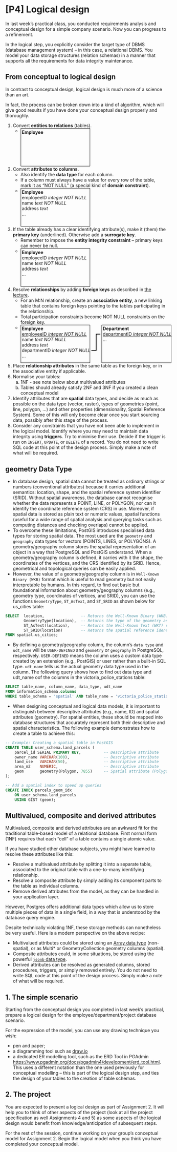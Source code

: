 # [P4] Logical design

In last week's practical class, you conducted requirements analysis and conceptual design for a simple company scenario. Now you can progress to a refinement.

In the logical step, you explicitly consider the target type of DBMS (database management system) – in this case, a relational DBMS. You model your data storage structures (relation schemas) in a manner that supports all the requirements for data integrity maintenance.

## From conceptual to logical design

In contrast to conceptual design, logical design is much more of a science than an art. 

In fact, the process can be broken down into a kind of algorithm, which will give good results if you have done your conceptual design properly and thoroughly.

1. Convert **entities to relations** (tables).
    - <div style="display:inline-block;width:15em;min-height:8em;border:1px black solid;padding:0.2em;vertical-align:text-top">
    **Employee**
    </div>
2. Convert **attributes to columns**. 
    - Also identify the **data type** for each column.
    - If a column must always have a value for every row of the table, mark it as "NOT NULL" (a special kind of **domain constraint**).
    - <div style="display:inline-block;width:15em;min-height:8em;border:1px black solid;padding:0.2em;vertical-align:text-top">
    **Employee**<br>
    employeeID *integer NOT NULL*<br>
    name *text NOT NULL*<br>
    address *text*<br>
    ...
    </div>
3. If the table already has a clear identifying attribute(s), make it (them) the **primary key** (underlined). Otherwise add a **surrogate key**. 
    - Remember to impose the **entity integrity constraint** – primary keys can never be null.
    - <div style="display:inline-block;width:15em;min-height:8em;border:1px black solid;padding:0.2em;vertical-align:text-top">
    **Employee**<br>
    employeeID *integer NOT NULL*<br>
    name *text NOT NULL*<br>
    address *text*<br>
    ...
    </div>
3. Resolve **relationships** by adding **foreign keys** as described in [the lecture](/13_logical_model.html#foreign-keys). 
    - For an M:N relationship, create an **associative entity**, a new linking table that contains foreign keys pointing to the tables participating in the relationship. 
    - Total participation constraints become NOT NULL constraints on the foreign key.
    - <div style="display:inline-block;white-space:nowrap"><div style="display:inline-block;width:15em;min-height:8em;border:1px black solid;padding:0.2em;vertical-align:text-top">
    **Employee**<br>
    <u>employeeID *integer NOT NULL*</u><br>
    name *text NOT NULL*<br>
    address *text*<br>
    [departmentID *integer NOT NULL*]{.udot}<br>
    ...
    </div><div style="display:inline-block;width: 2em;min-height:8em;vertical-align:text-top;position:relative"><div style="position:absolute;top:1.7lh;left:0;height:3lh;width:50%;border:black solid;border-width:0 2px 2px 0"></div><div style="position:absolute;top:1.7lh;left:50%;right:0;border-bottom:2px black solid;"></div></div><div style="display:inline-block;width:15em;min-height:8em;border:1px black solid;padding:0.2em;vertical-align:text-top">
    **Department**<br>
    <u>departmentID *integer NOT NULL*</u><br>
    ...
    </div></div>
4. Place **relationship attributes** in the same table as the foreign key, or in the associative entity if applicable.
6. Normalise your tables:
    a. 1NF - see note below about multivalued attributes
    b. Tables should already satisfy 2NF and 3NF if you created a clean conceptual model
7. Identify attributes that are **spatial** data types, and decide as much as possible on the data type (vector, raster), types of geometries (point, line, polygon, ...) and other properties (dimensionality, Spatial Reference System). Some of this will only become clear once you start sourcing data, possibly after this stage of the process.
8. Consider any constraints that you have not been able to implement in the logical model. Identify where you may need to maintain data integrity using **triggers**. Try to minimise their use. Decide if the trigger is run on `INSERT`, `UPDATE`, or `DELETE` of a record. You do not need to write SQL code at this point of the design process. Simply make a note of what will be required.

::: {.callout-note}
# geometry Data Type
- In database design, spatial data cannot be treated as ordinary strings or numbers (conventional attributes) because it carries additional semantics: location, shape, and the spatial reference system identifier (SRID). Without spatial awareness, the database cannot recognise whether the data represents a POINT, LINE, or POLYGON, nor can it identify the coordinate reference system (CRS) in use. Moreover, if spatial data is stored as plain text or numeric values, spatial functions (useful for a wide range of spatial analysis and querying tasks such as computing distances and checking overlaps) cannot be applied.
- To overcome these limitations, PostGIS introduces specialised data types for storing spatial data. The most used are the `geometry` and `geography` data types for vectors (POINTS, LINES, or POLYGONS). A geometry/geography column stores the spatial representation of an object in a way that PostgreSQL and PostGIS understand. When a geometry/geography column is defined, it carries with it the shape, the coordinates of the vertices, and the CRS identified by its SRID. Hence, geometrical and topological queries can be easily applied.
- However, the value of a geometry/geography column is in `Well-Known Binary (WKB)` format which is useful to read geometry but not easily interpretable by humans. In this regard, to find out basic but foundational information about geometry/geography columns (e.g., geometry type, coordinates of vertices, and SRID), you can use the functions `GeometryType`, `ST_AsText`, and `ST_SRID` as shown below for us_cities table:

```sql
SELECT  location,                -- Returns the Well-Known Binary (WKB) representation of the geometry/geography
        GeometryType(location),  -- Returns the type of the geometry as a string. Eg: 'LINESTRING', 'MULTIPOINT', etc.
		ST_AsText(location),     -- Returns the Well-Known Text (WKT) representation of the geometry/geography
		ST_SRID(location)        -- Returns the spatial reference identifier
FROM spatial.us_cities;
```

- By defining a geometry/geography column, the column’s `data type` and `udt_name` will be `USER-DEFINED` and `geometry` or `geography` in PostgreSQL, respectively. 
`USER-DEFINED` means the column uses a custom data type created by an extension (e.g., PostGIS) or user rather than a built-in SQL type. 
`udt_name` tells us the actual geometry data type used in the column. The following query shows how to find out data type and udt_name oof the columns in the victoria_police_stations table: 

```sql
SELECT table_name, column_name, data_type, udt_name
FROM information_schema.columns
WHERE table_schema = 'spatial' AND table_name = 'victoria_police_stations';
```

- When designing conceptual and logical data models, it is important to distinguish between descriptive attributes (e.g., name, ID) and spatial attributes (geometry). For spatial entities, these should be mapped into database structures that accurately represent both their descriptive and spatial characteristics. The following example demonstrates how to create a table to achieve this:

```sql
-- Example: Creating a spatial table in PostGIS
CREATE TABLE user_schema.land_parcels (
    parcel_id SERIAL PRIMARY KEY,          -- Descriptive attribute
    owner_name VARCHAR(100),               -- Descriptive attribute
    land_use   VARCHAR(50),                -- Descriptive attribute
    area_m2    NUMERIC,                    -- Descriptive attribute
    geom       geometry(Polygon, 7855)     -- Spatial attribute (Polygon, SRID 7855 = GDA2020 / MGA Zone 55)
);

-- Add a spatial index to speed up queries
CREATE INDEX parcels_geom_idx
    ON user_schema.land_parcels
    USING GIST (geom);
```

:::

::: {.callout-note}
# Multivalued, composite and derived attributes
Multivalued, composite and derived attributes are an awkward fit for the traditional table-based model of a relational database. First normal form (1NF) requires that each "cell" of a table contains a single atomic value. 

If you have studied other database subjects, you might have learned to resolve these attributes like this:

- Resolve a multivalued attribute by splitting it into a separate table, associated to the original table with a one-to-many identifying relationship.
- Resolve a composite attribute by simply adding its component parts to the table as individual columns.
- Remove derived attributes from the model, as they can be handled in your application layer.

However, Postgres offers additional data types which allow us to store multiple pieces of data in a single field, in a way that is understood by the database query engine. 

Despite technically violating 1NF, these storage methods can nonetheless be very useful. Here is a modern perspective on the above recipe:

- Multivalued attributes could be stored using an [Array data type](https://www.postgresql.org/docs/current/arrays.html) (non-spatial), or as Multi* or GeometryCollection geometry columns (spatial).
- Composite attributes could, in some situations, be stored using the powerful [`jsonb` data type](https://www.postgresql.org/docs/current/datatype-json.html).
- Derived attributes can be resolved as generated columns, stored procedures, triggers, or simply removed entirely. You do not need to write SQL code at this point of the design process. Simply make a note of what will be required.
:::

## 1. The simple scenario

::: {.callout-tip title="Your Turn"}
Starting from the conceptual design you completed in last week's practical, prepare a logical design for the employee/department/project database scenario.
:::

For the expression of the model, you can use any drawing technique you wish:

- pen and paper;
- a diagramming tool such as [draw.io](https://www.drawio.com/)
- a dedicated ER modelling tool, such as the ERD Tool in PGAdmin [https://www.pgadmin.org/docs/pgadmin4/development/erd_tool.html](https://www.pgadmin.org/docs/pgadmin4/development/erd_tool.html). This uses a different notation than the one used previously for conceptual modelling – this is part of the logical design step, and ties the design of your tables to the creation of table schemas.

## 2. The project

You are expected to present a logical design as part of Assignment 2. It will help you to think of other aspects of the project (look at all the project specification as well Assignments 4 and 5) as some aspects of the logical design would benefit from knowledge/anticipation of subsequent steps.

For the rest of the session, continue working on your group's conceptual model for Assignment 2. Begin the logical model when you think you have completed your conceptual model.
